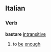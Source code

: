 ==Italian==
===Verb===
'''bastare''' [[intransitive]]
# to [[be]] [[enough]]
{{it-conj-are|bast|Essere}}